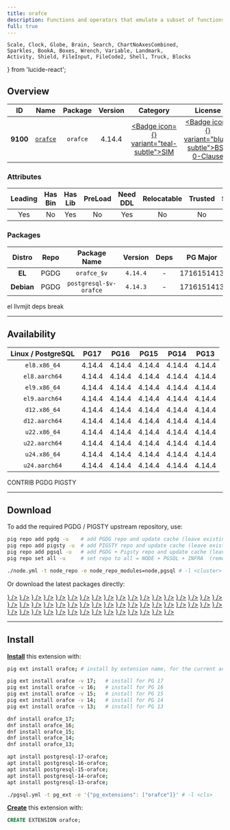 ```yaml
---
title: orafce
description: Functions and operators that emulate a subset of functions and packages from the Oracle RDBMS
full: true
---
```


    Scale, Clock, Globe, Brain, Search, ChartNoAxesCombined,
    Sparkles, BookA, Boxes, Wrench, Variable, Landmark,
    Activity, Shield, FileInput, FileCode2, Shell, Truck, Blocks
} from 'lucide-react';

## Overview

| <TooltipIconButton tooltip="Extension unique identifier" side="top">ID</TooltipIconButton> | <TooltipIconButton tooltip="Extension name" side="top">Name</TooltipIconButton> | <TooltipIconButton tooltip="Package name for installation" side="top">Package</TooltipIconButton> | <TooltipIconButton tooltip="Latest available extension version" side="top">Version</TooltipIconButton> | <TooltipIconButton tooltip="Extension category" side="top">Category</TooltipIconButton> | <TooltipIconButton tooltip="Open source license" side="top">License</TooltipIconButton> | <TooltipIconButton tooltip="Programming language" side="top">Lang</TooltipIconButton> |
|:--------:|:--------:|:----------:|:--------------:|:---------------------------------------:|:------------------------------------------------------:|:----:|
| **9100** | [`orafce`](https://github.com/orafce/orafce) | `orafce` | 4.14.4 | <a href="/ext/sim" className="no-underline"><Badge icon={<Shell />} variant="teal-subtle">SIM</Badge></a> | <a href="/ext/list/license#bsd-0-clause" className="no-underline"><Badge icon={<Scale />} variant="blue-subtle">BSD 0-Clause</Badge></a> | <a href="/ext/list/lang#c"><Badge icon={<FileCode2 />} variant="blue-subtle">C</Badge></a> |

### Attributes

| <TooltipIconButton tooltip="The Primary Leading extension in the Package" side="top">Leading</TooltipIconButton> | <TooltipIconButton tooltip="Contains binary utils" side="top">Has Bin</TooltipIconButton> | <TooltipIconButton tooltip="Contains .so shared library files" side="top">Has Lib</TooltipIconButton> | <TooltipIconButton tooltip="Requires preloading via shared_preload_libraries" side="top">PreLoad</TooltipIconButton> | <TooltipIconButton tooltip="Requires CREATE EXTENSION DDL command" side="top">Need DDL</TooltipIconButton> | <TooltipIconButton tooltip="Can be installed in any schema" side="top">Relocatable</TooltipIconButton> | <TooltipIconButton tooltip="Can be created by non-superuser" side="top">Trusted</TooltipIconButton> | <TooltipIconButton tooltip="Schemas used by this extension" side="top">Schemas</TooltipIconButton> |
|:-------:|:-------:|:-------:|:-------:|:--------:|:-----------:|:-------:|:-------:|
| Yes | No | Yes | No | Yes | No | No | - |

### Packages

| <TooltipIconButton tooltip="Linux distribution family, EL or Debian" side="top">Distro</TooltipIconButton> | <TooltipIconButton tooltip="Package repository" side="top">Repo</TooltipIconButton> | <TooltipIconButton tooltip="The RPM/DEB Package Name Pattern (replace $v with real pg major)" side="top">Package Name</TooltipIconButton> | <TooltipIconButton tooltip="Latest package version" side="top">Version</TooltipIconButton> | <TooltipIconButton tooltip="RPM/DEB Package dependencies" side="top">Deps</TooltipIconButton> | <TooltipIconButton tooltip="Available in these PostgreSQL Major Versions" side="top">PG Major</TooltipIconButton> |
|:----------:|:--------:|:------------------------:|:-----------:|:------------:|:------------------:|
|   **EL**   | <Badge variant="blue-subtle"><span className="font-bold">PGDG</span></Badge> | `orafce_$v` | `4.14.4` | - | <Badge variant="green-subtle">17</Badge><Badge variant="green-subtle">16</Badge><Badge variant="green-subtle">15</Badge><Badge variant="green-subtle">14</Badge><Badge variant="green-subtle">13</Badge> |
| **Debian** | <Badge variant="blue-subtle"><span className="font-bold">PGDG</span></Badge> | `postgresql-$v-orafce` | `4.14.3` | - | <Badge variant="green-subtle">17</Badge><Badge variant="green-subtle">16</Badge><Badge variant="green-subtle">15</Badge><Badge variant="green-subtle">14</Badge><Badge variant="green-subtle">13</Badge> |


<Callout title="Comments" type="info">
    el llvmjit deps break
</Callout>


------

## Availability

| <TooltipIconButton tooltip="Linux Distro Arch / PostgreSQL Major Version" side="top">Linux / PostgreSQL </TooltipIconButton> | **PG17** | **PG16** | **PG15** | **PG14** | **PG13** |
|:-----:|:-----:|:-----:|:-----:|:-----:|:-----:|
| `el8.x86_64` | <Badge variant="blue-subtle">4.14.4</Badge> | <Badge variant="blue-subtle">4.14.4</Badge> | <Badge variant="blue-subtle">4.14.4</Badge> | <Badge variant="blue-subtle">4.14.4</Badge> | <Badge variant="blue-subtle">4.14.4</Badge> |
| `el8.aarch64` | <Badge variant="blue-subtle">4.14.4</Badge> | <Badge variant="blue-subtle">4.14.4</Badge> | <Badge variant="blue-subtle">4.14.4</Badge> | <Badge variant="blue-subtle">4.14.4</Badge> | <Badge variant="blue-subtle">4.14.4</Badge> |
| `el9.x86_64` | <Badge variant="blue-subtle">4.14.4</Badge> | <Badge variant="blue-subtle">4.14.4</Badge> | <Badge variant="blue-subtle">4.14.4</Badge> | <Badge variant="blue-subtle">4.14.4</Badge> | <Badge variant="blue-subtle">4.14.4</Badge> |
| `el9.aarch64` | <Badge variant="blue-subtle">4.14.4</Badge> | <Badge variant="blue-subtle">4.14.4</Badge> | <Badge variant="blue-subtle">4.14.4</Badge> | <Badge variant="blue-subtle">4.14.4</Badge> | <Badge variant="blue-subtle">4.14.4</Badge> |
| `d12.x86_64` | <Badge variant="blue-subtle">4.14.4</Badge> | <Badge variant="blue-subtle">4.14.4</Badge> | <Badge variant="blue-subtle">4.14.4</Badge> | <Badge variant="blue-subtle">4.14.4</Badge> | <Badge variant="blue-subtle">4.14.4</Badge> |
| `d12.aarch64` | <Badge variant="blue-subtle">4.14.4</Badge> | <Badge variant="blue-subtle">4.14.4</Badge> | <Badge variant="blue-subtle">4.14.4</Badge> | <Badge variant="blue-subtle">4.14.4</Badge> | <Badge variant="blue-subtle">4.14.4</Badge> |
| `u22.x86_64` | <Badge variant="blue-subtle">4.14.4</Badge> | <Badge variant="blue-subtle">4.14.4</Badge> | <Badge variant="blue-subtle">4.14.4</Badge> | <Badge variant="blue-subtle">4.14.4</Badge> | <Badge variant="blue-subtle">4.14.4</Badge> |
| `u22.aarch64` | <Badge variant="blue-subtle">4.14.4</Badge> | <Badge variant="blue-subtle">4.14.4</Badge> | <Badge variant="blue-subtle">4.14.4</Badge> | <Badge variant="blue-subtle">4.14.4</Badge> | <Badge variant="blue-subtle">4.14.4</Badge> |
| `u24.x86_64` | <Badge variant="blue-subtle">4.14.4</Badge> | <Badge variant="blue-subtle">4.14.4</Badge> | <Badge variant="blue-subtle">4.14.4</Badge> | <Badge variant="blue-subtle">4.14.4</Badge> | <Badge variant="blue-subtle">4.14.4</Badge> |
| `u24.aarch64` | <Badge variant="blue-subtle">4.14.4</Badge> | <Badge variant="blue-subtle">4.14.4</Badge> | <Badge variant="blue-subtle">4.14.4</Badge> | <Badge variant="blue-subtle">4.14.4</Badge> | <Badge variant="blue-subtle">4.14.4</Badge> |

<Badge variant="green-subtle"><span className="font-black">CONTRIB</span></Badge> <Badge variant="blue-subtle"><span className="font-black">PGDG</span></Badge> <Badge variant="amber-subtle"><span className="font-black">PIGSTY</span></Badge>

------

## Download

To add the required PGDG / PIGSTY upstream repository, use:

```bash tab="pig"
pig repo add pgdg -u    # add PGDG repo and update cache (leave existing repos)
pig repo add pigsty -u  # add PIGSTY repo and update cache (leave existing repos)
pig repo add pgsql -u   # add PGDG + Pigsty repo and update cache (leave existing repos)
pig repo set all -u     # set repo to all = NODE + PGSQL + INFRA  (remove existing repos)
```
```bash tab="pigsty"
./node.yml -t node_repo -e node_repo_modules=node,pgsql # -l <cluster>
```

Or download the latest packages directly:

<Files>
    <Folder name="el8.x86_64">
        <a href="https://download.postgresql.org/pub/repos/yum/17/redhat/rhel-8-x86_64/orafce_17-4.14.4-1PGDG.rhel8.x86_64.rpm"><File name="orafce_17-4.14.4-1PGDG.rhel8.x86_64.rpm" icon={<Package className="text-emerald-500" />} /></a>
        <a href="https://download.postgresql.org/pub/repos/yum/16/redhat/rhel-8-x86_64/orafce_16-4.14.4-1PGDG.rhel8.x86_64.rpm"><File name="orafce_16-4.14.4-1PGDG.rhel8.x86_64.rpm" icon={<Package className="text-emerald-500" />} /></a>
        <a href="https://download.postgresql.org/pub/repos/yum/15/redhat/rhel-8-x86_64/orafce_15-4.14.4-1PGDG.rhel8.x86_64.rpm"><File name="orafce_15-4.14.4-1PGDG.rhel8.x86_64.rpm" icon={<Package className="text-emerald-500" />} /></a>
        <a href="https://download.postgresql.org/pub/repos/yum/14/redhat/rhel-8-x86_64/orafce_14-4.14.4-1PGDG.rhel8.x86_64.rpm"><File name="orafce_14-4.14.4-1PGDG.rhel8.x86_64.rpm" icon={<Package className="text-emerald-500" />} /></a>
        <a href="https://download.postgresql.org/pub/repos/yum/13/redhat/rhel-8-x86_64/orafce_13-4.14.4-1PGDG.rhel8.x86_64.rpm"><File name="orafce_13-4.14.4-1PGDG.rhel8.x86_64.rpm" icon={<Package className="text-emerald-500" />} /></a>
    </Folder>
    <Folder name="el8.aarch64">
        <a href="https://download.postgresql.org/pub/repos/yum/17/redhat/rhel-8-aarch64/orafce_17-4.14.4-1PGDG.rhel8.aarch64.rpm"><File name="orafce_17-4.14.4-1PGDG.rhel8.aarch64.rpm" icon={<Package className="text-orange-500" />} /></a>
        <a href="https://download.postgresql.org/pub/repos/yum/16/redhat/rhel-8-aarch64/orafce_16-4.14.4-1PGDG.rhel8.aarch64.rpm"><File name="orafce_16-4.14.4-1PGDG.rhel8.aarch64.rpm" icon={<Package className="text-orange-500" />} /></a>
        <a href="https://download.postgresql.org/pub/repos/yum/15/redhat/rhel-8-aarch64/orafce_15-4.14.4-1PGDG.rhel8.aarch64.rpm"><File name="orafce_15-4.14.4-1PGDG.rhel8.aarch64.rpm" icon={<Package className="text-orange-500" />} /></a>
        <a href="https://download.postgresql.org/pub/repos/yum/14/redhat/rhel-8-aarch64/orafce_14-4.14.4-1PGDG.rhel8.aarch64.rpm"><File name="orafce_14-4.14.4-1PGDG.rhel8.aarch64.rpm" icon={<Package className="text-orange-500" />} /></a>
        <a href="https://download.postgresql.org/pub/repos/yum/13/redhat/rhel-8-aarch64/orafce_13-4.14.4-1PGDG.rhel8.aarch64.rpm"><File name="orafce_13-4.14.4-1PGDG.rhel8.aarch64.rpm" icon={<Package className="text-orange-500" />} /></a>
    </Folder>
    <Folder name="el9.x86_64">
        <a href="https://download.postgresql.org/pub/repos/yum/17/redhat/rhel-9-x86_64/orafce_17-4.14.4-1PGDG.rhel9.x86_64.rpm"><File name="orafce_17-4.14.4-1PGDG.rhel9.x86_64.rpm" icon={<Package className="text-emerald-500" />} /></a>
        <a href="https://download.postgresql.org/pub/repos/yum/16/redhat/rhel-9-x86_64/orafce_16-4.14.4-1PGDG.rhel9.x86_64.rpm"><File name="orafce_16-4.14.4-1PGDG.rhel9.x86_64.rpm" icon={<Package className="text-emerald-500" />} /></a>
        <a href="https://download.postgresql.org/pub/repos/yum/15/redhat/rhel-9-x86_64/orafce_15-4.14.4-1PGDG.rhel9.x86_64.rpm"><File name="orafce_15-4.14.4-1PGDG.rhel9.x86_64.rpm" icon={<Package className="text-emerald-500" />} /></a>
        <a href="https://download.postgresql.org/pub/repos/yum/14/redhat/rhel-9-x86_64/orafce_14-4.14.4-1PGDG.rhel9.x86_64.rpm"><File name="orafce_14-4.14.4-1PGDG.rhel9.x86_64.rpm" icon={<Package className="text-emerald-500" />} /></a>
        <a href="https://download.postgresql.org/pub/repos/yum/13/redhat/rhel-9-x86_64/orafce_13-4.14.4-1PGDG.rhel9.x86_64.rpm"><File name="orafce_13-4.14.4-1PGDG.rhel9.x86_64.rpm" icon={<Package className="text-emerald-500" />} /></a>
    </Folder>
    <Folder name="el9.aarch64">
        <a href="https://download.postgresql.org/pub/repos/yum/17/redhat/rhel-9-aarch64/orafce_17-4.14.4-1PGDG.rhel9.aarch64.rpm"><File name="orafce_17-4.14.4-1PGDG.rhel9.aarch64.rpm" icon={<Package className="text-orange-500" />} /></a>
        <a href="https://download.postgresql.org/pub/repos/yum/16/redhat/rhel-9-aarch64/orafce_16-4.14.4-1PGDG.rhel9.aarch64.rpm"><File name="orafce_16-4.14.4-1PGDG.rhel9.aarch64.rpm" icon={<Package className="text-orange-500" />} /></a>
        <a href="https://download.postgresql.org/pub/repos/yum/15/redhat/rhel-9-aarch64/orafce_15-4.14.4-1PGDG.rhel9.aarch64.rpm"><File name="orafce_15-4.14.4-1PGDG.rhel9.aarch64.rpm" icon={<Package className="text-orange-500" />} /></a>
        <a href="https://download.postgresql.org/pub/repos/yum/14/redhat/rhel-9-aarch64/orafce_14-4.14.4-1PGDG.rhel9.aarch64.rpm"><File name="orafce_14-4.14.4-1PGDG.rhel9.aarch64.rpm" icon={<Package className="text-orange-500" />} /></a>
        <a href="https://download.postgresql.org/pub/repos/yum/13/redhat/rhel-9-aarch64/orafce_13-4.14.4-1PGDG.rhel9.aarch64.rpm"><File name="orafce_13-4.14.4-1PGDG.rhel9.aarch64.rpm" icon={<Package className="text-orange-500" />} /></a>
    </Folder>
    <Folder name="d12.x86_64">
        <a href="https://apt.postgresql.org/pub/repos/apt/pool/main/o/orafce/postgresql-17-orafce_4.14.4-1.pgdg120+1_arm64.deb"><File name="postgresql-17-orafce_4.14.4-1.pgdg120+1_arm64.deb" icon={<Box className="text-emerald-500" />} /></a>
        <a href="https://apt.postgresql.org/pub/repos/apt/pool/main/o/orafce/postgresql-16-orafce_4.14.4-1.pgdg120+1_arm64.deb"><File name="postgresql-16-orafce_4.14.4-1.pgdg120+1_arm64.deb" icon={<Box className="text-emerald-500" />} /></a>
        <a href="https://apt.postgresql.org/pub/repos/apt/pool/main/o/orafce/postgresql-15-orafce_4.14.4-1.pgdg120+1_arm64.deb"><File name="postgresql-15-orafce_4.14.4-1.pgdg120+1_arm64.deb" icon={<Box className="text-emerald-500" />} /></a>
        <a href="https://apt.postgresql.org/pub/repos/apt/pool/main/o/orafce/postgresql-14-orafce_4.14.4-1.pgdg120+1_arm64.deb"><File name="postgresql-14-orafce_4.14.4-1.pgdg120+1_arm64.deb" icon={<Box className="text-emerald-500" />} /></a>
        <a href="https://apt.postgresql.org/pub/repos/apt/pool/main/o/orafce/postgresql-13-orafce_4.14.4-1.pgdg120+1_arm64.deb"><File name="postgresql-13-orafce_4.14.4-1.pgdg120+1_arm64.deb" icon={<Box className="text-emerald-500" />} /></a>
    </Folder>
    <Folder name="d12.aarch64">
        <a href="https://apt.postgresql.org/pub/repos/apt/pool/main/o/orafce/postgresql-17-orafce_4.14.4-1.pgdg120+1_amd64.deb"><File name="postgresql-17-orafce_4.14.4-1.pgdg120+1_amd64.deb" icon={<Box className="text-orange-500" />} /></a>
        <a href="https://apt.postgresql.org/pub/repos/apt/pool/main/o/orafce/postgresql-16-orafce_4.14.4-1.pgdg120+1_amd64.deb"><File name="postgresql-16-orafce_4.14.4-1.pgdg120+1_amd64.deb" icon={<Box className="text-orange-500" />} /></a>
        <a href="https://apt.postgresql.org/pub/repos/apt/pool/main/o/orafce/postgresql-15-orafce_4.14.4-1.pgdg120+1_amd64.deb"><File name="postgresql-15-orafce_4.14.4-1.pgdg120+1_amd64.deb" icon={<Box className="text-orange-500" />} /></a>
        <a href="https://apt.postgresql.org/pub/repos/apt/pool/main/o/orafce/postgresql-14-orafce_4.14.4-1.pgdg120+1_amd64.deb"><File name="postgresql-14-orafce_4.14.4-1.pgdg120+1_amd64.deb" icon={<Box className="text-orange-500" />} /></a>
        <a href="https://apt.postgresql.org/pub/repos/apt/pool/main/o/orafce/postgresql-13-orafce_4.14.4-1.pgdg120+1_amd64.deb"><File name="postgresql-13-orafce_4.14.4-1.pgdg120+1_amd64.deb" icon={<Box className="text-orange-500" />} /></a>
    </Folder>
    <Folder name="u22.x86_64">
        <a href="https://apt.postgresql.org/pub/repos/apt/pool/main/o/orafce/postgresql-17-orafce_4.14.4-1.pgdg22.04+1_amd64.deb"><File name="postgresql-17-orafce_4.14.4-1.pgdg22.04+1_amd64.deb" icon={<Box className="text-emerald-500" />} /></a>
        <a href="https://apt.postgresql.org/pub/repos/apt/pool/main/o/orafce/postgresql-16-orafce_4.14.4-1.pgdg22.04+1_amd64.deb"><File name="postgresql-16-orafce_4.14.4-1.pgdg22.04+1_amd64.deb" icon={<Box className="text-emerald-500" />} /></a>
        <a href="https://apt.postgresql.org/pub/repos/apt/pool/main/o/orafce/postgresql-15-orafce_4.14.4-1.pgdg22.04+1_amd64.deb"><File name="postgresql-15-orafce_4.14.4-1.pgdg22.04+1_amd64.deb" icon={<Box className="text-emerald-500" />} /></a>
        <a href="https://apt.postgresql.org/pub/repos/apt/pool/main/o/orafce/postgresql-14-orafce_4.14.4-1.pgdg22.04+1_amd64.deb"><File name="postgresql-14-orafce_4.14.4-1.pgdg22.04+1_amd64.deb" icon={<Box className="text-emerald-500" />} /></a>
        <a href="https://apt.postgresql.org/pub/repos/apt/pool/main/o/orafce/postgresql-13-orafce_4.14.4-1.pgdg22.04+1_amd64.deb"><File name="postgresql-13-orafce_4.14.4-1.pgdg22.04+1_amd64.deb" icon={<Box className="text-emerald-500" />} /></a>
    </Folder>
    <Folder name="u22.aarch64">
        <a href="https://apt.postgresql.org/pub/repos/apt/pool/main/o/orafce/postgresql-17-orafce_4.14.4-1.pgdg22.04+1_arm64.deb"><File name="postgresql-17-orafce_4.14.4-1.pgdg22.04+1_arm64.deb" icon={<Box className="text-orange-500" />} /></a>
        <a href="https://apt.postgresql.org/pub/repos/apt/pool/main/o/orafce/postgresql-16-orafce_4.14.4-1.pgdg22.04+1_arm64.deb"><File name="postgresql-16-orafce_4.14.4-1.pgdg22.04+1_arm64.deb" icon={<Box className="text-orange-500" />} /></a>
        <a href="https://apt.postgresql.org/pub/repos/apt/pool/main/o/orafce/postgresql-15-orafce_4.14.4-1.pgdg22.04+1_arm64.deb"><File name="postgresql-15-orafce_4.14.4-1.pgdg22.04+1_arm64.deb" icon={<Box className="text-orange-500" />} /></a>
        <a href="https://apt.postgresql.org/pub/repos/apt/pool/main/o/orafce/postgresql-14-orafce_4.14.4-1.pgdg22.04+1_arm64.deb"><File name="postgresql-14-orafce_4.14.4-1.pgdg22.04+1_arm64.deb" icon={<Box className="text-orange-500" />} /></a>
        <a href="https://apt.postgresql.org/pub/repos/apt/pool/main/o/orafce/postgresql-13-orafce_4.14.4-1.pgdg22.04+1_arm64.deb"><File name="postgresql-13-orafce_4.14.4-1.pgdg22.04+1_arm64.deb" icon={<Box className="text-orange-500" />} /></a>
    </Folder>
    <Folder name="u24.x86_64">
        <a href="https://apt.postgresql.org/pub/repos/apt/pool/main/o/orafce/postgresql-17-orafce_4.14.4-1.pgdg24.04+1_amd64.deb"><File name="postgresql-17-orafce_4.14.4-1.pgdg24.04+1_amd64.deb" icon={<Box className="text-emerald-500" />} /></a>
        <a href="https://apt.postgresql.org/pub/repos/apt/pool/main/o/orafce/postgresql-16-orafce_4.14.4-1.pgdg24.04+1_amd64.deb"><File name="postgresql-16-orafce_4.14.4-1.pgdg24.04+1_amd64.deb" icon={<Box className="text-emerald-500" />} /></a>
        <a href="https://apt.postgresql.org/pub/repos/apt/pool/main/o/orafce/postgresql-15-orafce_4.14.4-1.pgdg24.04+1_amd64.deb"><File name="postgresql-15-orafce_4.14.4-1.pgdg24.04+1_amd64.deb" icon={<Box className="text-emerald-500" />} /></a>
        <a href="https://apt.postgresql.org/pub/repos/apt/pool/main/o/orafce/postgresql-14-orafce_4.14.4-1.pgdg24.04+1_amd64.deb"><File name="postgresql-14-orafce_4.14.4-1.pgdg24.04+1_amd64.deb" icon={<Box className="text-emerald-500" />} /></a>
        <a href="https://apt.postgresql.org/pub/repos/apt/pool/main/o/orafce/postgresql-13-orafce_4.14.4-1.pgdg24.04+1_amd64.deb"><File name="postgresql-13-orafce_4.14.4-1.pgdg24.04+1_amd64.deb" icon={<Box className="text-emerald-500" />} /></a>
    </Folder>
    <Folder name="u24.aarch64">
        <a href="https://apt.postgresql.org/pub/repos/apt/pool/main/o/orafce/postgresql-17-orafce_4.14.4-1.pgdg24.04+1_arm64.deb"><File name="postgresql-17-orafce_4.14.4-1.pgdg24.04+1_arm64.deb" icon={<Box className="text-orange-500" />} /></a>
        <a href="https://apt.postgresql.org/pub/repos/apt/pool/main/o/orafce/postgresql-16-orafce_4.14.4-1.pgdg24.04+1_arm64.deb"><File name="postgresql-16-orafce_4.14.4-1.pgdg24.04+1_arm64.deb" icon={<Box className="text-orange-500" />} /></a>
        <a href="https://apt.postgresql.org/pub/repos/apt/pool/main/o/orafce/postgresql-15-orafce_4.14.4-1.pgdg24.04+1_arm64.deb"><File name="postgresql-15-orafce_4.14.4-1.pgdg24.04+1_arm64.deb" icon={<Box className="text-orange-500" />} /></a>
        <a href="https://apt.postgresql.org/pub/repos/apt/pool/main/o/orafce/postgresql-14-orafce_4.14.4-1.pgdg24.04+1_arm64.deb"><File name="postgresql-14-orafce_4.14.4-1.pgdg24.04+1_arm64.deb" icon={<Box className="text-orange-500" />} /></a>
        <a href="https://apt.postgresql.org/pub/repos/apt/pool/main/o/orafce/postgresql-13-orafce_4.14.4-1.pgdg24.04+1_arm64.deb"><File name="postgresql-13-orafce_4.14.4-1.pgdg24.04+1_arm64.deb" icon={<Box className="text-orange-500" />} /></a>
    </Folder>
</Files>

------

## Install

[**Install**](/docs/pgsql/ext/install) this extension with:

```bash tab="pig"
pig ext install orafce; # install by extension name, for the current active PG version

pig ext install orafce -v 17;   # install for PG 17
pig ext install orafce -v 16;   # install for PG 16
pig ext install orafce -v 15;   # install for PG 15
pig ext install orafce -v 14;   # install for PG 14
pig ext install orafce -v 13;   # install for PG 13
```
```bash tab="yum" 
dnf install orafce_17;
dnf install orafce_16;
dnf install orafce_15;
dnf install orafce_14;
dnf install orafce_13;
```
```bash tab="apt" 
apt install postgresql-17-orafce;
apt install postgresql-16-orafce;
apt install postgresql-15-orafce;
apt install postgresql-14-orafce;
apt install postgresql-13-orafce;
```
```bash tab="ansible"
./pgsql.yml -t pg_ext -e '{"pg_extensions": ["orafce"]}' # -l <cls>
```

[**Create**](/docs/pgsql/ext/create) this extension with:

```sql
CREATE EXTENSION orafce;
```


